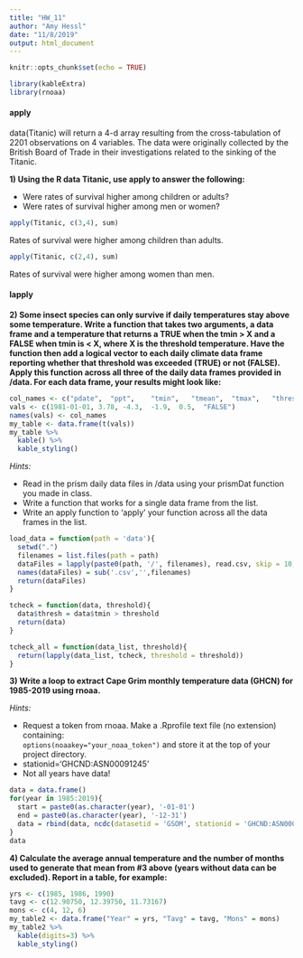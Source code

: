 ```yaml
---
title: "HW_11"
author: "Amy Hessl"
date: "11/8/2019"
output: html_document
---
```


```r
knitr::opts_chunk$set(echo = TRUE)
```

```r
library(kableExtra)
library(rnoaa)
```

#### apply
data(Titanic) will return a 4-d array resulting from the cross-tabulation of 2201 observations on 4 variables.  The data were originally collected by the British Board of Trade in their investigations related to the sinking of the Titanic.

**1) Using the R data Titanic, use apply to answer the following:**  

+ Were rates of survival higher among children or adults?  
+ Were rates of survival higher among men or women?  

```r
apply(Titanic, c(3,4), sum)
```
Rates of survival were higher among children than adults.

```r
apply(Titanic, c(2,4), sum)
```
Rates of survival were higher among women than men.

#### lapply
**2) Some insect species can only survive if daily temperatures stay above some temperature.  Write a function that takes two arguments, a data frame and a temperature that returns a TRUE when the tmin > X and a FALSE when tmin is < X, where X is the threshold temperature.  Have the function then add a logical vector to each daily climate data frame reporting whether that threshold was exceeded (TRUE) or not (FALSE). Apply this function across all three of the daily data frames provided in /data. For each data frame, your results might look like:**

```r
col_names <- c("pdate",  "ppt",    "tmin",   "tmean",  "tmax",   "thresh")
vals <- c(1981-01-01, 3.78, -4.3,  -1.9,  0.5,  "FALSE")
names(vals) <- col_names
my_table <- data.frame(t(vals))
my_table %>%
  kable() %>%
  kable_styling()
```

*Hints:*  

+ Read in the prism daily data files in /data using your prismDat function you made in class.    
+ Write a function that works for a single data frame from the list.  
+ Write an apply function to 'apply' your function across all the data frames in the list.  

```r
load_data = function(path = 'data'){
  setwd(".")
  filenames = list.files(path = path)
  dataFiles = lapply(paste0(path, '/', filenames), read.csv, skip = 10, col.names = c('Date', 'ppt', 'tmin', 'tmean', 'tmax'))
  names(dataFiles) = sub('.csv','',filenames)
  return(dataFiles)
}

tcheck = function(data, threshold){
  data$thresh = data$tmin > threshold
  return(data)
}

tcheck_all = function(data_list, threshold){
  return(lapply(data_list, tcheck, threshold = threshold))
}
```


**3) Write a loop to extract Cape Grim monthly temperature data (GHCN) for 1985-2019 using rnoaa.**

*Hints:*  

+ Request a token from rnoaa. Make a .Rprofile text file (no extension) containing:  
```options(noaakey="your_noaa_token")``` 
and store it at the top of your project directory.    
+ stationid='GHCND:ASN00091245'  
+ Not all years have data!   

```r
data = data.frame()
for(year in 1985:2019){
  start = paste0(as.character(year), '-01-01')
  end = paste0(as.character(year), '-12-31')
  data = rbind(data, ncdc(datasetid = 'GSOM', stationid = 'GHCND:ASN00091245', startdate = start, enddate = end)[["data"]])
}
data
```

**4) Calculate the average annual temperature and the number of months used to generate that mean from #3 above (years without data can be excluded).  Report in a table, for example:**
```r
yrs <- c(1985, 1986, 1990)
tavg <- c(12.90750, 12.39750, 11.73167)
mons <- c(4, 12, 6)
my_table2 <- data.frame("Year" = yrs, "Tavg" = tavg, "Mons" = mons)
my_table2 %>%
  kable(digits=3) %>%
  kable_styling()
```



